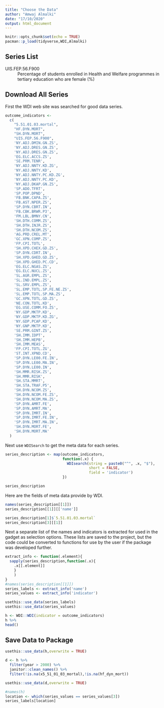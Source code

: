 ```yaml
---
title: "Choose the Data"
author: "Amwaj Almalki"
date: "17/10/2020"
output: html_document
---
```


```r
knitr::opts_chunk$set(echo = TRUE)
pacman::p_load(tidyverse,WDI,Almalki)
```

## Series List

UIS.FEP.56.F900
:  Percentage of students enrolled in Health and Welfare programmes in tertiary education who are female (%)


## Download All Series

First the WDI web site was searched for good data series.

```r
outcome_indicators <-
  c(
    "5.51.01.03.mortal",
    "HF.DYN.MORT",
    "SH.DYN.MORT",
    "UIS.FEP.56.F900",
    'NY.ADJ.DMIN.GN.ZS',
    'NY.ADJ.DRES.GN.ZS',
    'NY.ADJ.DRES.GN.ZS',
    'EG.ELC.ACCS.ZS',
    'SE.PRM.TENR',
    'NY.ADJ.NNTY.KD.ZG',
    'NY.ADJ.NNTY.KD',
    'NY.ADJ.NNTY.PC.KD.ZG',
    'NY.ADJ.NNTY.PC.KD',
    'NY.ADJ.DKAP.GN.ZS',
    'SP.ADO.TFRT',
    'SP.POP.DPND',
    'FB.BNK.CAPA.ZS',
    'FB.AST.NPER.ZS',
    'SP.DYN.CBRT.IN',
    'FB.CBK.BRWR.P3',
    'FM.LBL.BMNY.CN',
    'SH.DTH.COMM.ZS',
    'SH.DTH.INJR.ZS',
    'SH.DTH.NCOM.ZS',
    'AG.PRD.CREL.MT',
    'GC.XPN.COMP.ZS',
    'FP.CPI.TOTL',
    'SH.XPD.CHEX.GD.ZS',
    'SP.DYN.CDRT.IN',
    'SH.XPD.GHED.GD.ZS',
    'SH.XPD.GHED.PC.CD',
    'EG.ELC.NGAS.ZS',
    'EG.ELC.NUCL.ZS',
    'SL.AGR.EMPL.ZS',
    'SL.IND.EMPL.ZS',
    'SL.SRV.EMPL.ZS',
    'SL.EMP.TOTL.SP.FE.NE.ZS',
    'SL.EMP.TOTL.SP.MA.ZS',
    'GC.XPN.TOTL.GD.ZS',
    'NE.CON.TOTL.KD',
    'EG.USE.COMM.FO.ZS',
    'NY.GDP.MKTP.KD',
    'NY.GDP.MKTP.KD.ZG',
    'NY.GDP.PCAP.KD',
    'NY.GNP.MKTP.KD',
    'SE.PRM.GINT.ZS',
    'SH.IMM.IDPT',
    'SH.IMM.HEPB',
    'SH.IMM.MEAS',
    'FP.CPI.TOTL.ZG',
    'ST.INT.XPND.CD',
    'SP.DYN.LE00.FE.IN',
    'SP.DYN.LE00.MA.IN',
    'SP.DYN.LE00.IN',
    'SH.MMR.RISK.ZS',
    'SH.MMR.RISK',
    'SH.STA.MMRT',
    'SH.STA.TRAF.P5',
    'SH.DYN.NCOM.ZS',
    'SH.DYN.NCOM.FE.ZS',
    'SH.DYN.NCOM.MA.ZS',
    'SP.DYN.AMRT.FE',
    'SP.DYN.AMRT.MA',
    'SP.DYN.IMRT.IN',
    'SP.DYN.IMRT.FE.IN',
    'SP.DYN.IMRT.MA.IN',
    'SH.DYN.MORT.FE',
    'SH.DYN.MORT.MA'
  ) 

```

Next use `WDISearch` to get the meta data for each series.

```r
series_description <- map(outcome_indicators,
                          function(.x) {
                            WDIsearch(string = paste0("^", .x, "$"),
                                      short = FALSE,
                                      field = 'indicator')
                          })

```

```r
series_description
```

Here are the fields of meta data provide by WDI.


```r
names(series_description[[1]])
series_description[[1]][['name']]
```




```r
series_description[1]$`5.51.01.03.mortal`
series_description[3][[1]]
```

Next a separate list of the names and indicators is 
extracted for used in the gadget as selection options.
These lists are saved to the project, but 
the code could be converted to functions for use by
the user if the package was developed further.

```r
extract_info <- function(.element){
  sapply(series_description,function(.x){
    .x[[.element]]
    }
    )
}
#names(series_description[[1]])
series_labels <- extract_info('name')
series_values <- extract_info('indicator')

usethis::use_data(series_labels)
usethis::use_data(series_values)
```



```r
h <- WDI::WDI(indicator = outcome_indicators)
h %>% 
head()
```




##  Save Data to Package

```r
usethis::use_data(h,overwrite = TRUE)
```

```r
d <- h %>% 
  filter(year > 2000) %>% 
  janitor::clean_names() %>% 
  filter(!is.na(x5_51_01_03_mortal),!is.na(hf_dyn_mort)) 
```

```r
usethis::use_data(d,overwrite = TRUE)
```


```r
#names(h)
location <- which(series_values == series_values[3])
series_labels[location]
```

